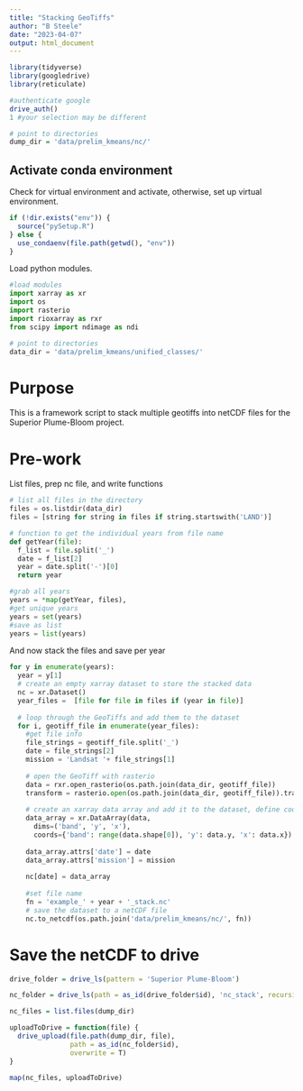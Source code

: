 ```yaml
---
title: "Stacking GeoTiffs"
author: "B Steele"
date: "2023-04-07"
output: html_document
---
```


```r
library(tidyverse)
library(googledrive)
library(reticulate)

#authenticate google
drive_auth()
1 #your selection may be different

# point to directories
dump_dir = 'data/prelim_kmeans/nc/'
```

## Activate conda environment

Check for virtual environment and activate, otherwise, set up virtual environment.

```r
if (!dir.exists("env")) {
  source("pySetup.R")
} else {
  use_condaenv(file.path(getwd(), "env"))
}
```

Load python modules.

```python
#load modules
import xarray as xr
import os
import rasterio
import rioxarray as rxr
from scipy import ndimage as ndi

# point to directories
data_dir = 'data/prelim_kmeans/unified_classes/'
```

# Purpose

This is a framework script to stack multiple geotiffs into netCDF files for the Superior Plume-Bloom project.

# Pre-work

List files, prep nc file, and write functions

```python
# list all files in the directory
files = os.listdir(data_dir)
files = [string for string in files if string.startswith('LAND')]

# function to get the individual years from file name
def getYear(file):
  f_list = file.split('_')
  date = f_list[2]
  year = date.split('-')[0]
  return year

#grab all years
years = *map(getYear, files),
#get unique years
years = set(years)
#save as list
years = list(years)
```

And now stack the files and save per year

```python
for y in enumerate(years):
  year = y[1]
  # create an empty xarray dataset to store the stacked data
  nc = xr.Dataset()
  year_files =  [file for file in files if (year in file)]
  
  # loop through the GeoTiffs and add them to the dataset
  for i, geotiff_file in enumerate(year_files):
    #get file info
    file_strings = geotiff_file.split('_')
    date = file_strings[2]
    mission = 'Landsat '+ file_strings[1]
    
    # open the GeoTiff with rasterio
    data = rxr.open_rasterio(os.path.join(data_dir, geotiff_file))
    transform = rasterio.open(os.path.join(data_dir, geotiff_file)).transform
    
    # create an xarray data array and add it to the dataset, define coords
    data_array = xr.DataArray(data,
      dims=('band', 'y', 'x'), 
      coords={'band': range(data.shape[0]), 'y': data.y, 'x': data.x})
    
    data_array.attrs['date'] = date
    data_array.attrs['mission'] = mission
    
    nc[date] = data_array
    
    #set file name
    fn = 'example_' + year + '_stack.nc'
    # save the dataset to a netCDF file
    nc.to_netcdf(os.path.join('data/prelim_kmeans/nc/', fn))

```

# Save the netCDF to drive

```r
drive_folder = drive_ls(pattern = 'Superior Plume-Bloom')

nc_folder = drive_ls(path = as_id(drive_folder$id), 'nc_stack', recursive = T)

nc_files = list.files(dump_dir)

uploadToDrive = function(file) {
  drive_upload(file.path(dump_dir, file),
               path = as_id(nc_folder$id),
               overwrite = T)
}

map(nc_files, uploadToDrive)
```
